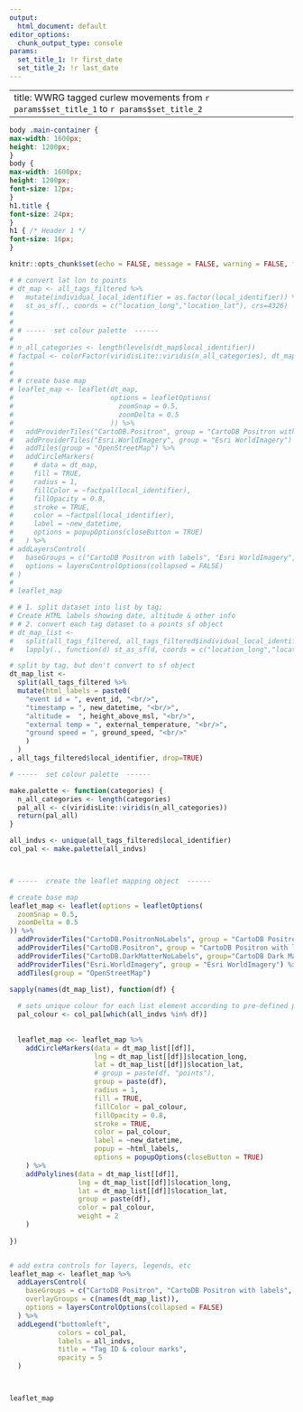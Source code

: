 ```yaml
---
output: 
  html_document: default
editor_options:
  chunk_output_type: console
params:
  set_title_1: !r first_date
  set_title_2: !r last_date
---
```


---
title: WWRG tagged curlew movements from `r params$set_title_1` to `r params$set_title_2`
---

```css
body .main-container {
max-width: 1600px;
height: 1200px;
}
body {
max-width: 1600px;
height: 1200px;
font-size: 12px;
}
h1.title {
font-size: 24px;
}
h1 { /* Header 1 */
font-size: 16px;
}

```

```r
knitr::opts_chunk$set(echo = FALSE, message = FALSE, warning = FALSE, fig.height = 8, out.width="100%")
```


```r

# # convert lat lon to points
# dt_map <- all_tags_filtered %>%
#   mutate(individual_local_identifier = as.factor(local_identifier)) %>%
#   st_as_sf(., coords = c("location_long","location_lat"), crs=4326)
# 
# 
# # -----  set colour palette  ------
# 
# n_all_categories <- length(levels(dt_map$local_identifier))
# factpal <- colorFactor(viridisLite::viridis(n_all_categories), dt_map$local_identifier)
# 
# 
# # create base map
# leaflet_map <- leaflet(dt_map,
#                        options = leafletOptions(
#                          zoomSnap = 0.5,
#                          zoomDelta = 0.5
#                        )) %>%
#   addProviderTiles("CartoDB.Positron", group = "CartoDB Positron with labels")  %>%
#   addProviderTiles("Esri.WorldImagery", group = "Esri WorldImagery") %>%
#   addTiles(group = "OpenStreetMap") %>%
#   addCircleMarkers(
#     # data = dt_map,
#     fill = TRUE,
#     radius = 1,
#     fillColor = ~factpal(local_identifier),
#     fillOpacity = 0.8,
#     stroke = TRUE,
#     color = ~factpal(local_identifier),
#     label = ~new_datetime,
#     options = popupOptions(closeButton = TRUE)
#   ) %>%
# addLayersControl(
#   baseGroups = c("CartoDB Positron with labels", "Esri WorldImagery", "OpenStreetMap"),
#   options = layersControlOptions(collapsed = FALSE)
# )
# 
# leaflet_map

```

```r


# # 1. split dataset into list by tag;
# Create HTML labels showing date, altitude & other info
# # 2. convert each tag dataset to a points sf object
# dt_map_list <-
#   split(all_tags_filtered, all_tags_filtered$individual_local_identifier, drop=TRUE) %>%
#   lapply(., function(d) st_as_sf(d, coords = c("location_long","location_lat"), crs=4326))

# split by tag, but don't convert to sf object
dt_map_list <-
  split(all_tags_filtered %>% 
  mutate(html_labels = paste0(
    "event id = ", event_id, "<br/>",
    "timestamp = ", new_datetime, "<br/>",
    "altitude =  ", height_above_msl, "<br/>",
    "external temp = ", external_temperature, "<br/>",
    "ground speed = ", ground_speed, "<br/>"
    )
  )
, all_tags_filtered$local_identifier, drop=TRUE)

# -----  set colour palette  ------

make.palette <- function(categories) {
  n_all_categories <- length(categories)
  pal_all <- c(viridisLite::viridis(n_all_categories))
  return(pal_all)
}

all_indvs <- unique(all_tags_filtered$local_identifier)
col_pal <- make.palette(all_indvs)



# -----  create the leaflet mapping object  ------

# create base map
leaflet_map <- leaflet(options = leafletOptions(
  zoomSnap = 0.5,
  zoomDelta = 0.5
)) %>% 
  addProviderTiles("CartoDB.PositronNoLabels", group = "CartoDB Positron")  %>%
  addProviderTiles("CartoDB.Positron", group = "CartoDB Positron with labels")  %>%
  addProviderTiles("CartoDB.DarkMatterNoLabels", group="CartoDB Dark Matter") %>%
  addProviderTiles("Esri.WorldImagery", group = "Esri WorldImagery") %>%
  addTiles(group = "OpenStreetMap")

sapply(names(dt_map_list), function(df) {
  
  # sets unique colour for each list element according to pre-defined palette
  pal_colour <- col_pal[which(all_indvs %in% df)]
  
  
  leaflet_map <<- leaflet_map %>% 
    addCircleMarkers(data = dt_map_list[[df]],
                     lng = dt_map_list[[df]]$location_long, 
                     lat = dt_map_list[[df]]$location_lat,
                     # group = paste(df, "points"),
                     group = paste(df),
                     radius = 1,
                     fill = TRUE,
                     fillColor = pal_colour,
                     fillOpacity = 0.8,
                     stroke = TRUE,
                     color = pal_colour,
                     label = ~new_datetime,
                     popup = ~html_labels,
                     options = popupOptions(closeButton = TRUE)
    ) %>%
    addPolylines(data = dt_map_list[[df]],
                 lng = dt_map_list[[df]]$location_long,
                 lat = dt_map_list[[df]]$location_lat,
                 group = paste(df),
                 color = pal_colour,
                 weight = 2
    )
  
})


# add extra controls for layers, legends, etc
leaflet_map <- leaflet_map %>% 
  addLayersControl(
    baseGroups = c("CartoDB Positron", "CartoDB Positron with labels", "CartoDB Dark Matter", "Esri WorldImagery", "OpenStreetMap"),
    overlayGroups = c(names(dt_map_list)),
    options = layersControlOptions(collapsed = FALSE)
  ) %>% 
  addLegend("bottomleft",
            colors = col_pal,
            labels = all_indvs,
            title = "Tag ID & colour marks",
            opacity = 5
  )




```

```r
leaflet_map

```

